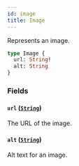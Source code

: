 ```yaml
---
id: image
title: Image
---
```



Represents an image.

```graphql
type Image {
  url: String!
  alt: String
}
```


### Fields

#### `url` ([`String`](../../../developer/api-reference/scalars/string))

The URL of the image.


#### `alt` ([`String`](../../../developer/api-reference/scalars/string))

Alt text for an image.




